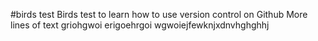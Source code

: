 #birds test
Birds test to learn how to use version control on Github
More lines of text
griohgwoi
erigoehrgoi
wgwoiejfewknjxdnvhghghhj